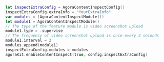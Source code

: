 ```swift
let inspectExtraConfig = AgoraContentInspectConfig()
inspectExtraConfig.extraInfo = "YourExtraInfo"
var modules = [AgoraContentInspectModule]()
let module1 = AgoraContentInspectModule()
// The type of the feature module is video screenshot upload
module1.type = .supervise
// The frequency of video screenshot upload is once every 2 seconds
module1.interval = 2
modules.append(module1)
inspectExtraConfig.modules = modules
agoraKit.enableContentInspect(true, config:inspectExtraConfig)
```